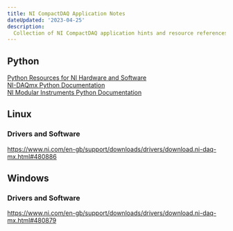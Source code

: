 ```yaml
---
title: NI CompactDAQ Application Notes
dateUpdated: '2023-04-25'
description:
  Collection of NI CompactDAQ application hints and resource references.
---
```


## Python

[Python Resources for NI Hardware and Software](https://www.ni.com/en-gb/support/documentation/supplemental/16/python-resources-for-ni-hardware-and-software.html)<br />
[NI-DAQmx Python Documentation](https://nidaqmx-python.readthedocs.io/en/latest/)<br />
[NI Modular Instruments Python Documentation](https://www.ni.com/en-gb/support/documentation/supplemental/16/python-resources-for-ni-hardware-and-software.html)

## Linux

### Drivers and Software

https://www.ni.com/en-gb/support/downloads/drivers/download.ni-daq-mx.html#480886

## Windows

### Drivers and Software

https://www.ni.com/en-gb/support/downloads/drivers/download.ni-daq-mx.html#480879
